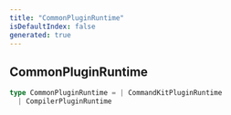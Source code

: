 ```yaml
---
title: "CommonPluginRuntime"
isDefaultIndex: false
generated: true
---
```



<!-- This file was generated from the CommandKit source. Do not modify. Instead, re-run the "docgen" script -->


## CommonPluginRuntime

<GenerationInfo sourceFile="packages/commandkit/src/plugins/plugin-runtime/runtime.ts" sourceLine="4" packageName="commandkit" />



```ts title="Signature"
type CommonPluginRuntime = | CommandKitPluginRuntime
  | CompilerPluginRuntime
```
